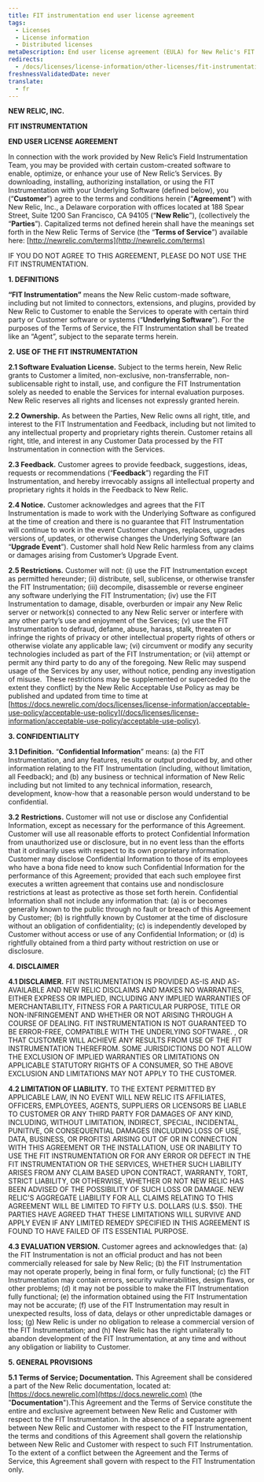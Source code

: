 ```yaml
---
title: FIT instrumentation end user license agreement
tags:
  - Licenses
  - License information
  - Distributed licenses
metaDescription: End user license agreement (EULA) for New Relic's FIT instrumentation.
redirects:
  - /docs/licenses/license-information/other-licenses/fit-instrumentation-end-user-license-agreement
freshnessValidatedDate: never
translate:
  - fr
---
```


**NEW RELIC, INC.**

**FIT INSTRUMENTATION**

**END USER LICENSE AGREEMENT**

In connection with the work provided by New Relic’s Field Instrumentation Team, you may be provided with certain custom-created software to enable, optimize, or enhance your use of New Relic’s Services. By downloading, installing, authorizing installation, or using the FIT Instrumentation with your Underlying Software (defined below), you (“**Customer**”) agree to the terms and conditions herein (“**Agreement**”) with New Relic, Inc., a Delaware corporation with offices located at 188 Spear Street, Suite 1200 San Francisco, CA 94105 (“**New Relic**”), (collectively the “**Parties**”). Capitalized terms not defined herein shall have the meanings set forth in the New Relic Terms of Service (the “**Terms of Service**”) available here: [http://newrelic.com/terms](http://newrelic.com/terms)

IF YOU DO NOT AGREE TO THIS AGREEMENT, PLEASE DO NOT USE THE FIT INSTRUMENTATION.

**1. DEFINITIONS**

**“FIT Instrumentation”** means the New Relic custom-made software, including but not limited to connectors, extensions, and plugins, provided by New Relic to Customer to enable the Services to operate with certain third party or Customer software or systems (“**Underlying Software**”). For the purposes of the Terms of Service, the FIT Instrumentation shall be treated like an “Agent”, subject to the separate terms herein.

**2. USE OF THE FIT INSTRUMENTATION**

**2.1 Software Evaluation License.** Subject to the terms herein, New Relic grants to Customer a limited, non-exclusive, non-transferrable, non-sublicensable right to install, use, and configure the FIT Instrumentation solely as needed to enable the Services for internal evaluation purposes. New Relic reserves all rights and licenses not expressly granted herein.

**2.2 Ownership.** As between the Parties, New Relic owns all right, title, and interest to the FIT Instrumentation and Feedback, including but not limited to any intellectual property and proprietary rights therein. Customer retains all right, title, and interest in any Customer Data processed by the FIT Instrumentation in connection with the Services.

**2.3 Feedback.** Customer agrees to provide feedback, suggestions, ideas, requests or recommendations (“**Feedback**”) regarding the FIT Instrumentation, and hereby irrevocably assigns all intellectual property and proprietary rights it holds in the Feedback to New Relic.

**2.4 Notice.** Customer acknowledges and agrees that the FIT Instrumentation is made to work with the Underlying Software as configured at the time of creation and there is no guarantee that FIT Instrumentation will continue to work in the event Customer changes, replaces, upgrades versions of, updates, or otherwise changes the Underlying Software (an “**Upgrade Event**”). Customer shall hold New Relic harmless from any claims or damages arising from Customer’s Upgrade Event.

**2.5 Restrictions.** Customer will not: (i) use the FIT Instrumentation except as permitted hereunder; (ii) distribute, sell, sublicense, or otherwise transfer the FIT Instrumentation; (iii) decompile, disassemble or reverse engineer any software underlying the FIT Instrumentation; (iv) use the FIT Instrumentation to damage, disable, overburden or impair any New Relic server or network(s) connected to any New Relic server or interfere with any other party’s use and enjoyment of the Services; (v) use the FIT Instrumentation to defraud, defame, abuse, harass, stalk, threaten or infringe the rights of privacy or other intellectual property rights of others or otherwise violate any applicable law; (vi) circumvent or modify any security technologies included as part of the FIT Instrumentation; or (vii) attempt or permit any third party to do any of the foregoing. New Relic may suspend usage of the Services by any user, without notice, pending any investigation of misuse.  These restrictions may be supplemented or superceded (to the extent they conflict) by the New Relic Acceptable Use Policy as may be published and updated from time to time at [https://docs.newrelic.com/docs/licenses/license-information/acceptable-use-policy/acceptable-use-policy](/docs/licenses/license-information/acceptable-use-policy/acceptable-use-policy).

**3. CONFIDENTIALITY**

**3.1 Definition.** “**Confidential Information**” means: (a) the FIT Instrumentation, and any features, results or output produced by, and other information relating to the FIT Instrumentation (including, without limitation, all Feedback); and (b) any business or technical information of New Relic including but not limited to any technical information, research, development, know-how that a reasonable person would understand to be confidential.

**3.2** **Restrictions.** Customer will not use or disclose any Confidential Information, except as necessary for the performance of this Agreement. Customer will use all reasonable efforts to protect Confidential Information from unauthorized use or disclosure, but in no event less than the efforts that it ordinarily uses with respect to its own proprietary information. Customer may disclose Confidential Information to those of its employees who have a bona fide need to know such Confidential Information for the performance of this Agreement; provided that each such employee first executes a written agreement that contains use and nondisclosure restrictions at least as protective as those set forth herein. Confidential Information shall not include any information that: (a) is or becomes generally known to the public through no fault or breach of this Agreement by Customer; (b) is rightfully known by Customer at the time of disclosure without an obligation of confidentiality; (c) is independently developed by Customer without access or use of any Confidential Information; or (d) is rightfully obtained from a third party without restriction on use or disclosure.

**4. DISCLAIMER**

**4.1 DISCLAIMER.** FIT INSTRUMENTATION IS PROVIDED AS-IS AND AS-AVAILABLE AND NEW RELIC DISCLAIMS AND MAKES NO WARRANTIES, EITHER EXPRESS OR IMPLIED, INCLUDING ANY IMPLIED WARRANTIES OF MERCHANTABILITY, FITNESS FOR A PARTICULAR PURPOSE, TITLE OR NON-INFRINGEMENT AND WHETHER OR NOT ARISING THROUGH A COURSE OF DEALING. FIT INSTRUMENTATION IS NOT GUARANTEED TO BE ERROR-FREE, COMPATIBLE WITH THE UNDERLYING SOFTWARE. , OR THAT CUSTOMER WILL ACHIEVE ANY RESULTS FROM USE OF THE FIT INSTRUMENTATION THEREFROM. SOME JURISDICTIONS DO NOT ALLOW THE EXCLUSION OF IMPLIED WARRANTIES OR LIMITATIONS ON APPLICABLE STATUTORY RIGHTS OF A CONSUMER, SO THE ABOVE EXCLUSION AND LIMITATIONS MAY NOT APPLY TO THE CUSTOMER.

**4.2 LIMITATION OF LIABILITY.** TO THE EXTENT PERMITTED BY APPLICABLE LAW, IN NO EVENT WILL NEW RELIC ITS AFFILIATES, OFFICERS, EMPLOYEES, AGENTS, SUPPLIERS OR LICENSORS BE LIABLE TO CUSTOMER OR ANY THIRD PARTY FOR DAMAGES OF ANY KIND, INCLUDING, WITHOUT LIMITATION, INDIRECT, SPECIAL, INCIDENTAL, PUNITIVE, OR CONSEQUENTIAL DAMAGES (INCLUDING LOSS OF USE, DATA, BUSINESS, OR PROFITS) ARISING OUT OF OR IN CONNECTION WITH THIS AGREEMENT OR THE INSTALLATION, USE OR INABILITY TO USE THE FIT INSTRUMENTATION OR FOR ANY ERROR OR DEFECT IN THE FIT INSTRUMENTATION OR THE SERVICES, WHETHER SUCH LIABILITY ARISES FROM ANY CLAIM BASED UPON CONTRACT, WARRANTY, TORT, STRICT LIABILITY, OR OTHERWISE, WHETHER OR NOT NEW RELIC HAS BEEN ADVISED OF THE POSSIBILITY OF SUCH LOSS OR DAMAGE. NEW RELIC'S AGGREGATE LIABILITY FOR ALL CLAIMS RELATING TO THIS AGREEMENT WILL BE LIMITED TO FIFTY U.S. DOLLARS (U.S. $50). THE PARTIES HAVE AGREED THAT THESE LIMITATIONS WILL SURVIVE AND APPLY EVEN IF ANY LIMITED REMEDY SPECIFIED IN THIS AGREEMENT IS FOUND TO HAVE FAILED OF ITS ESSENTIAL PURPOSE.

**4.3 EVALUATION VERSION.** Customer agrees and acknowledges that: (a) the FIT Instrumentation is not an official product and has not been commercially released for sale by New Relic; (b) the FIT Instrumentation may not operate properly, being in final form, or fully functional; (c) the FIT Instrumentation may contain errors, security vulnerabilities, design flaws, or other problems; (d) it may not be possible to make the FIT Instrumentation fully functional; (e) the information obtained using the FIT Instrumentation may not be accurate; (f) use of the FIT Instrumentation may result in unexpected results, loss of data, delays or other unpredictable damages or loss; (g) New Relic is under no obligation to release a commercial version of the FIT Instrumentation; and (h) New Relic has the right unilaterally to abandon development of the FIT Instrumentation, at any time and without any obligation or liability to Customer.

**5. GENERAL PROVISIONS**

**5.1 Terms of Service; Documentation.** This Agreement shall be considered a part of the New Relic documentation, located at: [https://docs.newrelic.com](https://docs.newrelic.com) (the "**Documentation**").This Agreement and the Terms of Service constitute the entire and exclusive agreement between New Relic and Customer with respect to the FIT Instrumentation. In the absence of a separate agreement between New Relic and Customer with respect to the FIT Instrumentation, the terms and conditions of this Agreement shall govern the relationship between New Relic and Customer with respect to such FIT Instrumentation.  To the extent of a conflict between the Agreement and the Terms of Service, this Agreement shall govern with respect to the FIT Instrumentation only.
